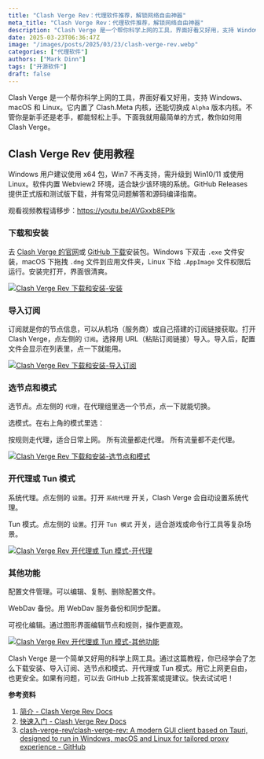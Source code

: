 ```yaml
---
title: "Clash Verge Rev：代理软件推荐，解锁网络自由神器"
meta_title: "Clash Verge Rev：代理软件推荐，解锁网络自由神器"
description: "Clash Verge 是一个帮你科学上网的工具，界面好看又好用，支持 Windows、macOS 和 Linux。它内置了 Clash.Meta 内核，还能切换成 `Alpha` 版本内核。不管你是新手还是老手，都能轻松上手。下面我就用最简单的方式，教你如何用 Clash Verge。"
date: 2025-03-23T06:36:47Z
image: "/images/posts/2025/03/23/clash-verge-rev.webp"
categories: ["代理软件"]
authors: ["Mark Dinn"]
tags: ["开源软件"]
draft: false
---
```


Clash Verge 是一个帮你科学上网的工具，界面好看又好用，支持 Windows、macOS 和 Linux。它内置了 Clash.Meta 内核，还能切换成 `Alpha` 版本内核。不管你是新手还是老手，都能轻松上手。下面我就用最简单的方式，教你如何用 Clash Verge。

## Clash Verge Rev 使用教程

Windows 用户建议使用 x64 包，Win7 不再支持，需升级到 Win10/11 或使用 Linux。软件内置 Webview2 环境，适合缺少该环境的系统。GitHub Releases 提供正式版和测试版下载，并有常见问题解答和源码编译指南。

<Notice type="note">观看视频教程请移步：https://youtu.be/AVGxxb8EPlk</Notice>

### 下载和安装

去 [Clash Verge 的官网][1]或 [GitHub 下载](https://github.com/clash-verge-rev/clash-verge-rev/releases)安装包。Windows 下双击 `.exe` 文件安装，macOS 下拖拽 `.dmg` 文件到应用文件夹，Linux 下给 `.AppImage` 文件权限后运行。安装完打开，界面很清爽。

[![Clash Verge Rev 下载和安装-安装](/images/posts/2025/03/23/clash-verge-rev-an-zhuang.webp)](/images/posts/2025/03/23/clash-verge-rev-an-zhuang.webp)

### 导入订阅

订阅就是你的节点信息，可以从机场（服务商）或自己搭建的订阅链接获取。打开 Clash Verge，点左侧的 `订阅`。选择用 URL（粘贴订阅链接）导入。导入后，配置文件会显示在列表里，点一下就能用。

[![Clash Verge Rev 下载和安装-导入订阅](/images/posts/2025/03/23/clash-verge-rev-dao-ru-ding-yue.webp)](/images/posts/2025/03/23/clash-verge-rev-dao-ru-ding-yue.webp)

### 选节点和模式

选节点。点左侧的 `代理`，在代理组里选一个节点，点一下就能切换。

选模式。在右上角的模式里选：

<Tabs client:load>
<Tab name="规则">
按规则走代理，适合日常上网。
</Tab>
<Tab name="全局">
所有流量都走代理。
</Tab>
<Tab name="直连">
所有流量都不走代理。
</Tab>
</Tabs>

[![Clash Verge Rev 下载和安装-选节点和模式](/images/posts/2025/03/23/clash-verge-rev-xuan-jie-dian-he-mo-shi.webp)](/images/posts/2025/03/23/clash-verge-rev-xuan-jie-dian-he-mo-shi.webp)

### 开代理或 Tun 模式

系统代理。点左侧的 `设置`。打开 `系统代理` 开关，Clash Verge 会自动设置系统代理。

Tun 模式。点左侧的 `设置`。打开 `Tun 模式` 开关，适合游戏或命令行工具等复杂场景。

[![Clash Verge Rev 开代理或 Tun 模式-开代理](/images/posts/2025/03/23/clash-verge-rev-kai-dai-li.webp)](/images/posts/2025/03/23/clash-verge-rev-kai-dai-li.webp)

### 其他功能

配置文件管理。可以编辑、复制、删除配置文件。

WebDav 备份。用 WebDav 服务备份和同步配置。

可视化编辑。通过图形界面编辑节点和规则，操作更直观。

[![Clash Verge Rev 开代理或 Tun 模式-其他功能](/images/posts/2025/03/23/clash-verge-rev-qi-ta-gong-neng.webp)](/images/posts/2025/03/23/clash-verge-rev-qi-ta-gong-neng.webp)

Clash Verge 是一个简单又好用的科学上网工具。通过这篇教程，你已经学会了怎么下载安装、导入订阅、选节点和模式、开代理或 Tun 模式。用它上网更自由，也更安全。如果有问题，可以去 GitHub 上找答案或提建议。快去试试吧！

**参考资料**

1. [简介 - Clash Verge Rev Docs][1]
2. [快速入门 - Clash Verge Rev Docs][2]
3. [clash-verge-rev/clash-verge-rev: A modern GUI client based on Tauri, designed to run in Windows, macOS and Linux for tailored proxy experience - GitHub][3]

[1]: https://www.clashverge.dev/
[2]: https://www.clashverge.dev/guide/quickstart.html
[3]: https://github.com/clash-verge-rev/clash-verge-rev